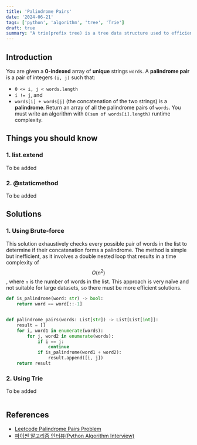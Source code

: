 ```yaml
---
title: 'Palindrome Pairs'
date: '2024-06-21'
tags: ['python', 'algorithm', 'tree', 'Trie']
draft: true
summary: "A trie(prefix tree) is a tree data structure used to efficiently store and retrieve keys in a dataset of strings. Implement the Trie class."
---
```


## Introduction
You are given a **0-indexed** array of **unique** strings `words`.
A **palindrome pair** is a pair of integers `(i, j)` such that:
- `0 <= i, j < words.length`
- `i != j`, and 
- `words[i] + words[j]` (the concatenation of the two strings) is a **palindrome**.
Return an array of all the palindrome pairs of `words`.
You must write an algorithm with `O(sum of words[i].length)` runtime complexity.

## Things you should know
### 1. list.extend
To be added

### 2. @staticmethod
To be added

## Solutions
### 1. Using Brute-force
This solution exhaustively checks every possible pair of words in the list to determine if their concatenation forms a palindrome. 
The method is simple but inefficient, as it involves a double nested loop that results in a time complexity of 
$$O(n^2)$$, where `n` is the number of words in the list. This approach is very naïve and not suitable for large datasets, so there must be more efficient solutions.

```python:main.py
def is_palindrome(word: str) -> bool:
    return word == word[::-1]


def palindrome_pairs(words: List[str]) -> List[List[int]]:
    result = []
    for i, word1 in enumerate(words):
        for j, word2 in enumerate(words):
            if i == j:
                continue
            if is_palindrome(word1 + word2):
                result.append([i, j])
    return result
```

### 2. Using Trie
To be added
```python:main.py

```


## References

- [Leetcode Palindrome Pairs Problem](https://leetcode.com/problems/palindrome-pairs)
- [파이썬 알고리즘 인터뷰(Python Algorithm Interview)](https://www.aladin.co.kr/shop/wproduct.aspx?ItemId=245495826)